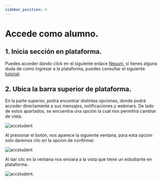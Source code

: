 ```yaml
---
sidebar_position: 4
---
```


# Accede como alumno. 

## 1. Inicia sección en plataforma.

Puedes acceder dando click en el siguiente enlace [Neuuni](https://unineuuni.edu.mx/),
si tienes alguna duda de como ingresar a la plataforma, puedes consultar el siguiente [tutorial](/mentores/tutorial-extras/plataforma).

## 2. Ubica la barra superior de plataforma.

En la parte superior, podrá encontrar distintas opciones, donde podrá acceder directamente a 
sus mensajes, notificaciones y webinars. De lado de estos apartados, se encuentra una opción la cual 
nos permitirá cambiar de vista.

![accstudent](./img/accstudent1.jpg)

Al presionar el botón, nos aparece la siguiente ventana, para esta opcion solo daremos clic en la opcion de confirmar.

![accstudent](./img/accstudent0.jpg)

Al dar clic en la ventana nos enviara a la vista que tiene un estudiante en plataforma.

![accstudent](./img/accstudent2.jpg).

